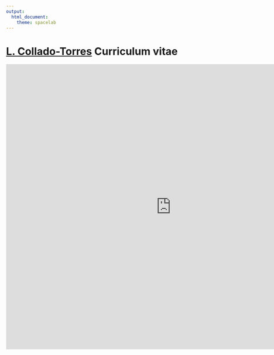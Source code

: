 ```yaml
---
output:
  html_document:
    theme: spacelab
---
```


[L. Collado-Torres](http://bit.ly/LColladoTorres) Curriculum vitae
================

<iframe src="http://docs.google.com/viewer?url=http://lcolladotor.github.io/cv/en_CV_lcollado.pdf&embedded=true" width="900" height="780" style="border: none;"></iframe>
